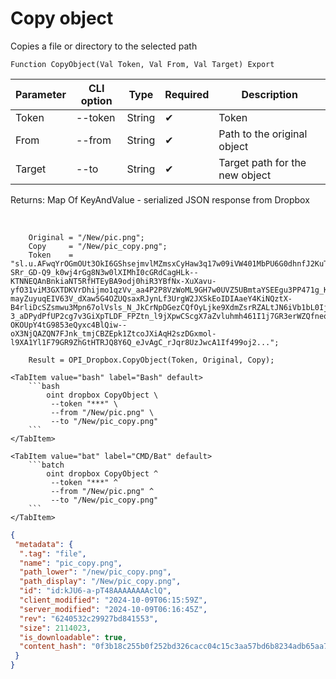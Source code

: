 ﻿---
sidebar_position: 8
description: Copy object and other functions to work with Dropbox in the Open Integration Package, a free open-source integration library for 1C:Enterprise 8, OneScript and CLI
keywords: [1C, 1С, 1С:Enterprise, 1С:Enterprise 8.3, API, Integration, Services, Exchange, OneScript, CLI, Dropbox]
---


# Copy object
 Copies a file or directory to the selected path



`Function CopyObject(Val Token, Val From, Val Target) Export`

  | Parameter | CLI option | Type | Required | Description |
  |-|-|-|-|-|
  | Token | --token | String | &#x2714; | Token |
  | From | --from | String | &#x2714; | Path to the original object |
  | Target | --to | String | &#x2714; | Target path for the new object |

  
  Returns:  Map Of KeyAndValue - serialized JSON response from Dropbox

<br/>




```bsl title="1C:Enterprise/OneScript code example"
    Original = "/New/pic.png";
    Copy     = "/New/pic_copy.png";
    Token    = "sl.u.AFwqYrOGmOUt3OkI6GShsejmvlMZmsxCyHaw3q17w09iVW401MbPU6G0dhnfJ2KuTiXAM_qJ7gPaMlVe0y0Xbw6H249xfVvqP3ebYWF2PpkaOl5usu7bckOHKMofQLeGaoxGR4Hc78v66j3vANwXKhBy1lT0O636Z1FSIKTjGXel2DS18nKNtvjsTq-SRr_GD-Q9_k0wj4rGg8N3w0lXIMhI0cGRdCagHLk--KTNNEQAnBnkiaNT5RfHTEyBA9odj0hiR3YBfNx-XuXavu-yfO31viM3GXTDKVrDhijmo1qzVv_aa4P2P8VzWoML9GH7w0UVZ5UBmtaYSEEgu3PP471g_KvABmhyo_4PBYNxLQYHGK-mayZuyuqEIV63V_dXaw5G4OZUQsaxRJynLf3UrgW2JXSkEoIDIAaeY4KiNQztX-B4rliDcSZsmwu3Mpn67olVsls_N_JkCrNpDGezCQfOyLjke9XdmZsrRZALtJN6iVb1bL0IjvvdNkVRAOu1PCQc9EImRj-3_aDPydPfUP2cg7v3GiXpTLDF_FPZtn_l9jXpwCScgX7aZvluhmh461I1j7GR3erWZQfneqiuEay_pI_JnOG-OKOUpY4tG9853eQyxc4BlQiw--oX3NjQAZQN7FJnk_tmjCBZEpk1ZtcoJXiAqH2szDGxmol-l9XA1Yl1F79GR9ZhGtHTRJQ8Y6Q_eJvAgC_rJqr8UzJwcA1If499oj2...";

    Result = OPI_Dropbox.CopyObject(Token, Original, Copy);
```
 

 <Tabs>
  
    <TabItem value="bash" label="Bash" default>
        ```bash
            oint dropbox CopyObject \
             --token "***" \
             --from "/New/pic.png" \
             --to "/New/pic_copy.png"
        ```
    </TabItem>
  
    <TabItem value="bat" label="CMD/Bat" default>
        ```batch
            oint dropbox CopyObject ^
             --token "***" ^
             --from "/New/pic.png" ^
             --to "/New/pic_copy.png"
        ```
    </TabItem>
</Tabs>


```json title="Result"
{
 "metadata": {
  ".tag": "file",
  "name": "pic_copy.png",
  "path_lower": "/new/pic_copy.png",
  "path_display": "/New/pic_copy.png",
  "id": "id:kJU6-a-pT48AAAAAAAAclQ",
  "client_modified": "2024-10-09T06:15:59Z",
  "server_modified": "2024-10-09T06:16:45Z",
  "rev": "6240532c29927bd841553",
  "size": 2114023,
  "is_downloadable": true,
  "content_hash": "0f3b18c255b0f252bd326cacc04c15c3aa57bd6b8234adb65aa7bb2987a65492"
 }
}
```

